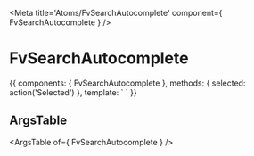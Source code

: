 
<Meta title='Atoms/FvSearchAutocomplete' component={ FvSearchAutocomplete } />

# FvSearchAutocomplete

<Canvas>
<Story name='Common' height='150px'>{{
  components: { FvSearchAutocomplete },
  methods: {
    selected: action('Selected')
  },
  template: `<FvSearchAutocomplete
    @category:selected="selected"
  >
  </FvSearchAutocomplete>`
}}</Story>
</Canvas>

## ArgsTable

<ArgsTable of={ FvSearchAutocomplete } />
